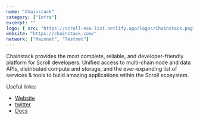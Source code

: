 ```yaml
---
name: "Chainstack"
category: ["Infra"]
excerpt: ""
logo: { src: "https://scroll-eco-list.netlify.app/logos/Chainstack.png", alt: "Chainstack Logo" }
website: "https://chainstack.com/"
network: ["Mainnet", "Testnet"]
---
```

Chainstack provides the most complete, reliable, and developer-friendly platform for Scroll developers. Unified access to multi-chain node and data APIs, distributed compute and storage, and the ever-expanding list of services & tools to build amazing applications within the Scroll ecosystem.

Useful links:
- [Website](https://chainstack.com/)
- [twitter](https://twitter.com/ChainstackHQ)
- [Docs](https://docs.chainstack.com/docs/platform-introduction)
